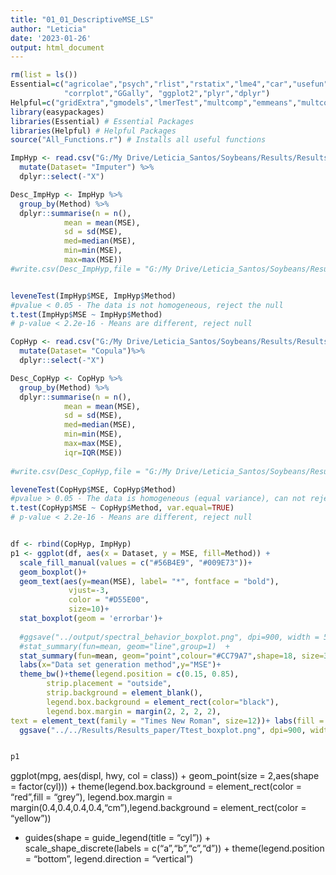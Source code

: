 ```yaml
---
title: "01_01_DescriptiveMSE_LS"
author: "Leticia"
date: '2023-01-26'
output: html_document
---
```


```r
rm(list = ls())
Essential=c("agricolae","psych","rlist","rstatix","lme4","car","usefun","tidyverse","PerformanceAnalytics",
            "corrplot","GGally", "ggplot2","plyr","dplyr")
Helpful=c("gridExtra","gmodels","lmerTest","multcomp","emmeans","multcompView","nlme","moments","drc")
library(easypackages)
libraries(Essential) # Essential Packages
libraries(Helpful) # Helpful Packages
source("All_Functions.r") # Installs all useful functions
```
```r
ImpHyp <- read.csv("G:/My Drive/Leticia_Santos/Soybeans/Results/Results_paper/RawResultsMSE_007ImpHyp.csv") %>% 
  mutate(Dataset= "Imputer") %>% 
  dplyr::select(-"X")

Desc_ImpHyp <- ImpHyp %>%
  group_by(Method) %>%
  dplyr::summarise(n = n(),
            mean = mean(MSE),
            sd = sd(MSE),
            med=median(MSE),
            min=min(MSE),
            max=max(MSE)) 
#write.csv(Desc_ImpHyp,file = "G:/My Drive/Leticia_Santos/Soybeans/Results/Results_paper/DescriptiveResultsMSE_007ImpHyp.csv")


leveneTest(ImpHyp$MSE, ImpHyp$Method)
#pvalue < 0.05 - The data is not homogeneous, reject the null
t.test(ImpHyp$MSE ~ ImpHyp$Method) 
# p-value < 2.2e-16 - Means are different, reject null
```


```r
CopHyp <- read.csv("G:/My Drive/Leticia_Santos/Soybeans/Results/Results_paper/RawResultsMSE_005CopHyp.csv") %>%
  mutate(Dataset= "Copula")%>% 
  dplyr::select(-"X")

Desc_CopHyp <- CopHyp %>%
  group_by(Method) %>%
  dplyr::summarise(n = n(),
            mean = mean(MSE),
            sd = sd(MSE),
            med=median(MSE),
            min=min(MSE),
            max=max(MSE),
            iqr=IQR(MSE))
 
#write.csv(Desc_CopHyp,file = "G:/My Drive/Leticia_Santos/Soybeans/Results/Results_paper/DescriptiveResultsMSE_005CopHyp.csv")

leveneTest(CopHyp$MSE, CopHyp$Method)
#pvalue > 0.05 - The data is homogeneous (equal variance), can not reject the null
t.test(CopHyp$MSE ~ CopHyp$Method, var.equal=TRUE) 
# p-value < 2.2e-16 - Means are different, reject null



```


```r
df <- rbind(CopHyp, ImpHyp)
p1 <- ggplot(df, aes(x = Dataset, y = MSE, fill=Method)) + 
  scale_fill_manual(values = c("#56B4E9", "#009E73"))+
  geom_boxplot()+
  geom_text(aes(y=mean(MSE), label= "*", fontface = "bold"), 
             vjust=-3,
             color = "#D55E00",
             size=10)+
  stat_boxplot(geom = 'errorbar')+
  
  #ggsave("../output/spectral_behavior_boxplot.png", dpi=900, width = 5, height = 5)
  #stat_summary(fun=mean, geom="line",group=1)  + 
  stat_summary(fun=mean, geom="point",colour="#CC79A7",shape=18, size=3,show.legend = T, position=position_dodge(0.75))+
  labs(x="Data set generation method",y="MSE")+
  theme_bw()+theme(legend.position = c(0.15, 0.85),
        strip.placement = "outside",
        strip.background = element_blank(),
        legend.box.background = element_rect(color="black"),
        legend.box.margin = margin(2, 2, 2, 2),
text = element_text(family = "Times New Roman", size=12))+ labs(fill = "Prediction method")
  ggsave("../../Results/Results_paper/Ttest_boxplot.png", dpi=900, width = 7, height = 5)


p1
```

ggplot(mpg, aes(displ, hwy, col = class)) + 
geom_point(size = 2,aes(shape = factor(cyl))) +
theme(legend.box.background = element_rect(color = "red",fill = "grey"),
legend.box.margin = margin(0.4,0.4,0.4,0.4,"cm"),legend.background = element_rect(color = "yellow")) 


+ guides(shape = guide_legend(title = "cyl")) + scale_shape_discrete(labels = c("a","b","c","d")) + theme(legend.position = "bottom", legend.direction = "vertical")


